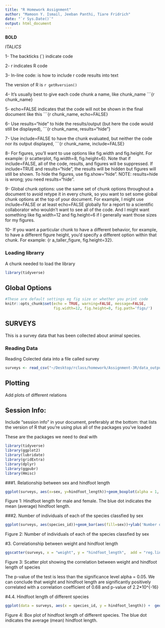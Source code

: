 ```yaml
---
title: "R Homework Assignment"
author: "Mamoon Y. Ismail, Jeeban Panthi, Tiare Fridrich"
date: "`r Sys.Date()`"
output: html_document
---
```


**BOLD**

_ITALICS_

1- The backticks (`) indicate code

2- r indicates R code


3- In-line code: is how to include r code results into text

The version of R is `r getRversion()`

4- It’s usually best to give each code chunk a name, like chunk_name ```{r chunk_name}

5- echo=FALSE indicates that the code will not be shown in the final document like this ```{r chunk_name, echo=FALSE}

6- Use results="hide" to hide the results/output (but here the code would still be displayed), ```{r chunk_name, results="hide"}

7- Use include=FALSE to have the chunk evaluated, but neither the code nor its output displayed, ```{r chunk_name, include=FALSE}

8- For figures, you’ll want to use options like fig.width and fig.height. For example: {r scatterplot, fig.width=8, fig.height=6}. Note that if include=FALSE, all of the code, results, and figures will be suppressed. If include=TRUE and results="hide", the results will be hidden but figures will still be shown. To hide the figures, use fig.show="hide". NOTE: results=hide is wrong; you need results="hide".

9- Global chunk options: use the same set of chunk options throughout a document to avoid retype it in every chunk, so you want to set some global chunk options at the top of your document. For example, I might use include=FALSE or at least echo=FALSE globally for a report to a scientific collaborator who wouldn’t want to see all of the code. And I might want something like fig.width=12 and fig.height=6 if I generally want those sizes for my figures.

10- If you want a particular chunk to have a different behavior, for example, to have a different figure height, you’d specify a different option within that chunk. For example: {r a_taller_figure, fig.height=32}.


### Loading librarry

A chunk needed to load the library

```r
library(tidyverse)
```

## Global Options


```r
#These are default settings eg fig size or whether you print code
knitr::opts_chunk$set(echo = TRUE, warning=FALSE, message=FALSE,
                      fig.width=12, fig.height=8, fig.path='figs/')
```

## SURVEYS

This is a survey data that has been collected about animal species.



### Reading Data



Reading Colected data into a file called survey



```r
surveys <- read_csv("~/Desktop/rclass/homework/Assignment-3R/data_output/surveys_NAsrem.csv")

```


## Plotting

Add plots of different relations



## Session Info:

Include “session info” in your document, preferably at the bottom: that lists the version of R that you’re using plus all of the packages you’ve loaded

These are the packages we need to deal with

```r
library(tidyverse)
library(ggplot2)
library(lubridate)
library(gridExtra)
library(dplyr)
library(ggpubr)
library(Hmisc)
```

###1. Relationship between sex and hindfoot length
```r
ggplot(surveys, aes(x=sex, y=hindfoot_length))+geom_boxplot(alpha = 1, color='red')+xlab('Sex')+ylab('Length of hindfoot (inch)')+stat_summary(fun.y=mean, color="blue", geom="point",  shape=15, size=1,show_guide = T, show.legend = T)
```
Figure 1: Hindfoot length for male and female. The blue dot indicates the mean (average) hindfoot length. 

###2. Number of individuals of each of the species classfied by sex
```r
ggplot(surveys, aes(species_id))+geom_bar(aes(fill=sex))+ylab('Number of individuals recorded')+xlab('Species ID') 
```
Figure 2: Number of individuals of each of the species classfied by sex

#3. Correlationship between weight and hindfoot length
```r
ggscatter(surveys, x = "weight", y = "hindfoot_length",  add = "reg.line", conf.int = TRUE, cor.coef = TRUE, cor.method = "pearson",  xlab = "Hindfoot Length (inch)", ylab = "Weight (gram)")
```
Figure 3: Scatter plot showing the correlation between weight and hindfoot length of species

The p-value of the test is less than the significance level alpha = 0.05. We can conclude that weight and hindfoot length are significantly positively correlated with a correlation coefficient of 0.68 and p-value of 2.2*10^{-16}

#4.4.	Hindfoot length of different species
```r
ggplot(data = surveys, aes(x = species_id, y = hindfoot_length)) +  geom_boxplot(alpha=1, color='red')+xlab('Species ID')+ylab('Hindfoot length (inch)')+stat_summary(fun.y=mean, color="blue", geom="point",  shape=15, size=1,show_guide = T, show.legend = T)
```
Figure 4: Box plot of hindfoot length of different species. The blue dot indicates the average (mean) hindfoot length.